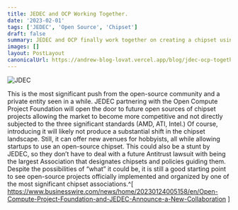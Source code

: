 ```yaml
---
title: JEDEC and OCP Working Together.
date: '2023-02-01'
tags: ['JEDEC', 'Open Source', 'Chipset']
draft: false
summary: JEDEC and OCP finally work together on creating a chipset using OCP’s custom language.
images: []
layout: PostLayout
canonicalUrl: https://andrew-blog-lovat.vercel.app/blog/jdec-ocp-together
---
```


![JDEC](/static/images/jedec-opc.png)

This is the most significant push from the open-source community and a private entity seen in a while. JEDEC partnering with the Open Compute Project Foundation will open the door to future open sources of chipset projects allowing the market to become more competitive and not directly subjected to the three significant standards (AMD, ATI, Intel.) Of course, introducing it will likely not produce a substantial shift in the chipset landscape. Still, it can offer new avenues for hobbyists, all while allowing startups to use an open-source chipset. This could also be a stunt by JEDEC, so they don’t have to deal with a future Antitrust lawsuit with being the largest Association that designates chipsets and policies guiding them. Despite the possibilities of “what” it could be, it is still a good starting point to see open-source projects officially implemented and organized by one of the most significant chipset associations.^[ https://www.businesswire.com/news/home/20230124005158/en/Open-Compute-Project-Foundation-and-JEDEC-Announce-a-New-Collaboration ]
